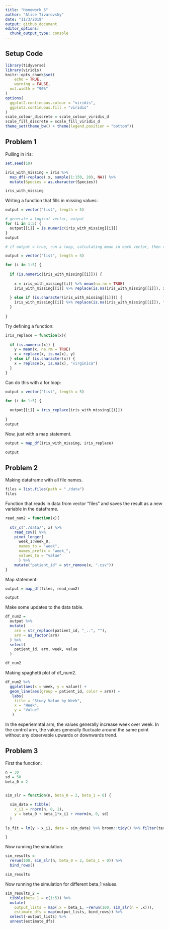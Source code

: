 ```yaml
---
title: "Homework 5"
author: "Alice Tivarovsky"
date: "11/3/2019"
output: github_document
editor_options: 
  chunk_output_type: console
---
```


## Setup Code

```r

library(tidyverse)
library(viridis)
knitr::opts_chunk$set(
	echo = TRUE,
	warning = FALSE,
  out.width = "90%"
)
options(
  ggplot2.continuous.colour = "viridis",
  ggplot2.continuous.fill = "viridis"
)
scale_colour_discrete = scale_colour_viridis_d
scale_fill_discrete = scale_fill_viridis_d
theme_set(theme_bw() + theme(legend.position = "bottom"))

```

## Problem 1

Pulling in iris: 

```r
set.seed(10)

iris_with_missing = iris %>% 
  map_df(~replace(.x, sample(1:150, 20), NA)) %>%
  mutate(Species = as.character(Species))

iris_with_missing
```

Writing a function that fills in missing values:


```r
output = vector("list", length = 5)

# generate a logical vector, output
for (i in 1:5) {
  output[[i]] = is.numeric(iris_with_missing[[i]])
}
output

# if output = true, run a loop, calculating mean in each vector, then replacing blanks with the mean 

```


```r
output = vector("list", length = 5)

for (i in 1:5) {
  
  if (is.numeric(iris_with_missing[[i]])) {
    
    x = iris_with_missing[[i]] %>% mean(na.rm = TRUE)
    iris_with_missing[[i]] %>% replace(is.na(iris_with_missing[[i]]), x)
    
  } else if (is.character(iris_with_missing[[i]])) {
    iris_with_missing[[i]] %>% replace(is.na(iris_with_missing[[i]]), "virginica")
  }
  
}

```

Try defining a function: 

```r

iris_replace = function(x){
  
  if (is.numeric(x)) {
    y = mean(x, na.rm = TRUE)
    x = replace(x, is.na(x), y)
  } else if (is.character(x)) {
    x = replace(x, is.na(x), "virginica")
  }
}

```

Can do this with a for loop: 

```r
output = vector("list", length = 5)

for (i in 1:5) {
  
  output[[i]] = iris_replace(iris_with_missing[[i]])
  
}
output
```


Now, just with a map statement.

```r

output = map_df(iris_with_missing, iris_replace)

output
```


## Problem 2

Making dataframe with all file names. 

```r

files = list.files(path = "./data") 
files

```

Function that reads in data from vector "files" and saves the result as a new variable in the dataframe. 

```r

read_num2 = function(x){
  
  str_c("./data/", x) %>% 
    read_csv() %>% 
    pivot_longer(
      week_1:week_8,
      names_to = "week",
      names_prefix = "week_",
      values_to = "value"
      ) %>% 
    mutate("patient_id" = str_remove(x, ".csv"))
}

```

Map statement: 

```r

output = map_df(files, read_num2)

output
```

Make some updates to the data table. 

```r
df_num2 = 
  output %>% 
  mutate(
    arm = str_replace(patient_id, "_..", ""), 
    arm = as_factor(arm)
  ) %>% 
  select(
    patient_id, arm, week, value
  )

df_num2
```

Making spaghetti plot of df_num2. 

```r
df_num2 %>% 
  ggplot(aes(x = week, y = value)) + 
  geom_line(aes(group = patient_id, color = arm)) + 
   labs(
    title = "Study Value by Week",
    x = "Week",
    y = "Value"
   )
```

In the experiemntal arm, the values generally increase week over week. In the control arm, the values generally fluctuate around the same point without any observable upwards or downwards trend. 


## Problem 3


First the function: 

```r
n = 30
sd = 50 
beta_0 = 2


sim_slr = function(n, beta_0 = 2, beta_1 = 0) {
  
  sim_data = tibble(
    x_i1 = rnorm(n, 0, 1),
    y = beta_0 + beta_1*x_i1 + rnorm(n, 0, sd)
  )
  
ls_fit = lm(y ~ x_i1, data = sim_data) %>% broom::tidy() %>% filter(term == "x_i1") %>% select("estimate", "p.value")

}

```


Now running the simulation: 
 
```r

sim_results = 
  rerun(100, sim_slr(n, beta_0 = 2, beta_1 = 0)) %>% 
  bind_rows() 

sim_results

```

Now running the simulation for different beta_1 values. 

```r
sim_results_2 = 
  tibble(beta_1 = c(1:5)) %>% 
  mutate(
    output_lists = map(.x = beta_1, ~rerun(100, sim_slr(n = .x))),
    estimate_dfs = map(output_lists, bind_rows)) %>% 
  select(-output_lists) %>% 
  unnest(estimate_dfs)
```

